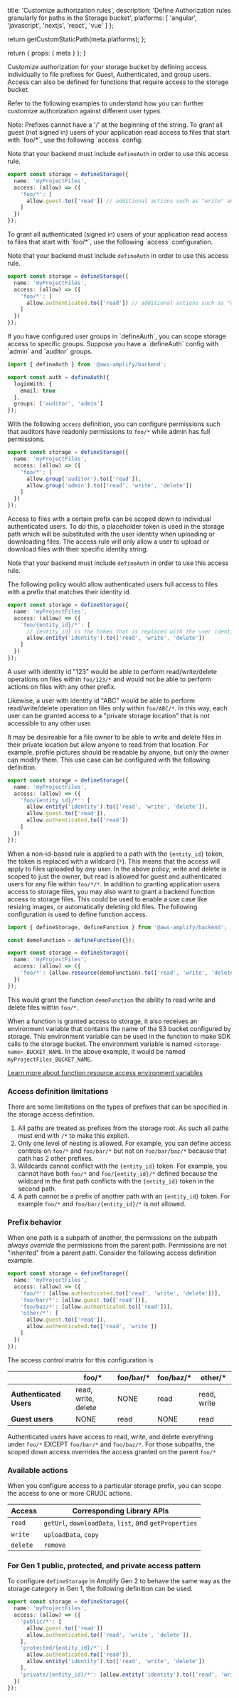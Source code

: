 
  title: 'Customize authorization rules',
  description: 'Define Authorization rules granularly for paths in the Storage bucket',
  platforms: [
    'angular',
    'javascript',
    'nextjs',
    'react',
    'vue'
  ]
};

  return getCustomStaticPath(meta.platforms);
};

  return {
    props: {
      meta
    }
  };
}

Customize authorization for your storage bucket by defining access individually to file prefixes for Guest, Authenticated, and group users. Access can also be defined for functions that require access to the storage bucket.

Refer to the following examples to understand how you can further customize authorization against different user types.

<Callout>
Note: Prefixes cannot have a '/' at the beginning of the string.
</Callout>

<BlockSwitcher>
<Block name="Guest Users">
To grant all guest (not signed in) users of your application read access to files that start with `foo/*`, use the following `access` config.

Note that your backend must include `defineAuth` in order to use this access rule.

```ts title="amplify/storage/resource.ts"
export const storage = defineStorage({
  name: 'myProjectFiles',
  access: (allow) => ({
    'foo/*': [
      allow.guest.to(['read']) // additional actions such as "write" and "delete" can be specified depending on your use case
    ]
  })
});
```
</Block>
<Block name="Authenticated Users">
To grant all authenticated (signed in) users of your application read access to files that start with `foo/*`, use the following `access` configuration.

Note that your backend must include `defineAuth` in order to use this access rule.

```ts title="amplify/storage/resource.ts"
export const storage = defineStorage({
  name: 'myProjectFiles',
  access: (allow) => ({
    'foo/*': [
      allow.authenticated.to(['read']) // additional actions such as "write" and "delete" can be specified depending on your use case
    ]
  })
});
```
</Block>
<Block name="User Groups">
If you have configured user groups in `defineAuth`, you can scope storage access to specific groups. Suppose you have a `defineAuth` config with `admin` and `auditor` groups.

```ts title="amplify/auth/resource.ts"
import { defineAuth } from '@aws-amplify/backend';

export const auth = defineAuth({
  loginWith: {
    email: true
  },
  groups: ['auditor', 'admin']
});
```
With the following `access` definition, you can configure permissions such that auditors have readonly permissions to `foo/*` while admin has full permissions.

```ts title="amplify/storage/resource.ts"
export const storage = defineStorage({
  name: 'myProjectFiles',
  access: (allow) => ({
    'foo/*': [
      allow.group('auditor').to(['read']),
      allow.group('admin').to(['read', 'write', 'delete'])
    ]
  })
});
```
</Block>
<Block name="Owners">
Access to files with a certain prefix can be scoped down to individual authenticated users. To do this, a placeholder token is used in the storage path which will be substituted with the user identity when uploading or downloading files. The access rule will only allow a user to upload or download files with their specific identity string.

Note that your backend must include `defineAuth` in order to use this access rule.

The following policy would allow authenticated users full access to files with a prefix that matches their identity id.

```ts title="amplify/storage/resource.ts"
export const storage = defineStorage({
  name: 'myProjectFiles',
  access: (allow) => ({
    'foo/{entity_id}/*': [
      // {entity_id} is the token that is replaced with the user identity id
      allow.entity('identity').to(['read', 'write', 'delete'])
    ]
  })
});
```
A user with identity id "123" would be able to perform read/write/delete operations on files within `foo/123/*` and would not be able to perform actions on files with any other prefix.

Likewise, a user with identity id "ABC" would be able to perform read/write/delete operation on files only within `foo/ABC/*`. In this way, each user can be granted access to a "private storage location" that is not accessible to any other user.

It may be desireable for a file owner to be able to write and delete files in their private location but allow anyone to read from that location. For example, profile pictures should be readable by anyone, but only the owner can modify them. This use case can be configured with the following definition.

```ts title="amplify/storage/resource.ts"
export const storage = defineStorage({
  name: 'myProjectFiles',
  access: (allow) => ({
    'foo/{entity_id}/*': [
      allow.entity('identity').to(['read', 'write', 'delete']),
      allow.guest.to(['read']),
      allow.authenticated.to(['read'])
    ]
  })
});
```
When a non-id-based rule is applied to a path with the `{entity_id}` token, the token is replaced with a wildcard (`*`). This means that the access will apply to files uploaded by _any_ user. In the above policy, write and delete is scoped to just the owner, but read is allowed for guest and authenticated users for any file within `foo/*/*`.
</Block>
<Block name="Functions">
In addition to granting application users access to storage files, you may also want to grant a backend function access to storage files. This could be used to enable a use case like resizing images, or automatically deleting old files. The following configuration is used to define function access.

```ts title="amplify/storage/resource.ts"
import { defineStorage, defineFunction } from '@aws-amplify/backend';

const demoFunction = defineFunction({});

export const storage = defineStorage({
  name: 'myProjectFiles',
  access: (allow) => ({
    'foo/*': [allow.resource(demoFunction).to(['read', 'write', 'delete'])]
  })
});
```

This would grant the function `demoFunction` the ability to read write and delete files within `foo/*`.

When a function is granted access to storage, it also receives an environment variable that contains the name of the S3 bucket configured by storage. This environment variable can be used in the function to make SDK calls to the storage bucket. The environment variable is named `<storage-name>_BUCKET_NAME`. In the above example, it would be named `myProjectFiles_BUCKET_NAME`.

[Learn more about function resource access environment variables](/[platform]/build-a-backend/functions/#resource-access)
</Block>
</BlockSwitcher>

### Access definition limitations

There are some limitations on the types of prefixes that can be specified in the storage access definition.

1. All paths are treated as prefixes from the storage root. As such all paths must end with `/*` to make this explicit.
2. Only one level of nesting is allowed. For example, you can define access controls on `foo/*` and `foo/bar/*` but not on `foo/bar/baz/*` because that path has 2 other prefixes.
3. Wildcards cannot conflict with the `{entity_id}` token. For example, you cannot have both `foo/*` and `foo/{entity_id}/*` defined because the wildcard in the first path conflicts with the `{entity_id}` token in the second path.
4. A path cannot be a prefix of another path with an `{entity_id}` token. For example `foo/*` and `foo/bar/{entity_id}/*` is not allowed.

### Prefix behavior

When one path is a subpath of another, the permissions on the subpath _always override_ the permissions from the parent path. Permissions are not "inherited" from a parent path. Consider the following access definition example.

```ts
export const storage = defineStorage({
  name: 'myProjectFiles',
  access: (allow) => ({
    'foo/*': [allow.authenticated.to(['read', 'write', 'delete'])],
    'foo/bar/*': [allow.guest.to(['read'])],
    'foo/baz/*': [allow.authenticated.to(['read'])],
    'other/*': [
      allow.guest.to(['read']),
      allow.authenticated.to(['read', 'write'])
    ]
  })
});
```

The access control matrix for this configuration is

|  | foo/\* | foo/bar/\* | foo/baz/\* | other/\* |
| --- | --- | --- | --- | --- |
| **Authenticated Users** | read, write, delete | NONE | read | read, write |
| **Guest users** | NONE | read | NONE | read |

Authenticated users have access to read, write, and delete everything under `foo/*` EXCEPT `foo/bar/*` and `foo/baz/*`. For those subpaths, the scoped down access overrides the access granted on the parent `foo/*`

### Available actions

When you configure access to a particular storage prefix, you can scope the access to one or more CRUDL actions.

| Access | Corresponding Library APIs |
|---|----|
|`read`|`getUrl`, `downloadData`, `list`, and `getProperties`|
|`write`|`uploadData`, `copy`|
|`delete`|`remove`|

### For Gen 1 public, protected, and private access pattern

To configure `defineStorage` in Amplify Gen 2 to behave the same way as the storage category in Gen 1, the following definition can be used.

```ts title="amplify/storage/resource.ts"
export const storage = defineStorage({
  name: 'myProjectFiles',
  access: (allow) => ({
    'public/*': [
      allow.guest.to(['read'])
      allow.authenticated.to(['read', 'write', 'delete']),
    ],
    'protected/{entity_id}/*': [
      allow.authenticated.to(['read']),
      allow.entity('identity').to(['read', 'write', 'delete'])
    ],
    'private/{entity_id}/*': [allow.entity('identity').to(['read', 'write', 'delete'])]
  })
});
```
